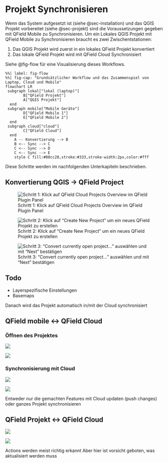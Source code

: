 
# Projekt Synchronisieren

Wenn das System aufgesetzt ist (siehe @sec-installation) und das QGIS Projekt vorbereitet (siehe @sec-projekt) sind die Voraussetzungen gegeben mit QField Mobile zu Synchronisieren. Um ein Lokales QGIS Projekt mit QField Mobile zu Synchronisieren braucht es zwei Zwischentstationen:

1. Das QGIS Projekt wird zuerst in ein lokales QField Projekt konvertiert
2. Das lokale QField Projekt wird mit QField Cloud Synchronisiert

Siehe @fig-flow für eine Visualisierung dieses Workflows.


```mermaid
%%| label: fig-flow
%%| fig-cap: "Grundsätzlicher Workflow und das Zusammenspiel von Laptop, Cloud und Mobile"
flowchart LR
 subgraph lokal["lokal (laptop)"]
        B["QField Projekt"]
        A["QGIS Projekt"]
  end
 subgraph mobile["Mobile Geräte"]
        D["QField Mobile 1"]
        E["QField Mobile 2"]
  end
 subgraph cloud["cloud"]
        C["QField Cloud"]
  end
    A -- Konvertierung --> B
    B <-- Sync --> C
    C <-- Sync --> D
    C <-- Sync --> E
    style C fill:#80cc28,stroke:#333,stroke-width:2px,color:#fff
```

Diese Schritte werden im nachfolgenden Unterkapiteln beschrieben.

## Konvertierung QGIS → QField Project


:::{#konvertierung layout-nrow=1  layout-valign="bottom"}
![Schritt 1: Klick auf QField Cloud Projects Overview im QField Plugin Panel](images/create_local_qfieldcloud_project1.png)

![Schritt 2: Klick auf "Create New Project" um ein neues QField Projekt zu erstellen](images/create_local_qfieldcloud_project2.png)

![Schritt 3: "Convert currently open project..." auswählen und mit "Next" bestätigen](images/create_local_qfieldcloud_project3.png)
:::

:::{.callout-warning}

## Todo

- Layerspezifische Einstellungen
- Basemaps

:::


Danach wird das Projekt automatisch in/mit der Cloud synchronisiert

## QField mobile ↔ QField Cloud

### Öffnen des Projektes

::: {layout-nrow=1}
![](images/open_project_mobile1.PNG)

![](images/open_project_mobile2.PNG)
:::

### Synchronisierung mit Cloud

::: {layout-nrow=1}
![](images/synchronize_mobile1.PNG)

![](images/synchronize_mobile2.PNG)
:::

Entweder nur die gemachten Features mit Cloud updaten (push changes) oder ganzes Projekt synchronisieren

## QField Projekt ↔ QField Cloud


::: {layout-nrow=2}
![](images/synchronize_cloud1.png)

![](images/synchronize_cloud2.png)
:::

Actions werden meist richtig erkannt
Aber hier ist vorsicht geboten, was aktualisiert werden muss